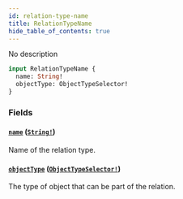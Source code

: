```yaml
---
id: relation-type-name
title: RelationTypeName
hide_table_of_contents: true
---
```



No description

```graphql
input RelationTypeName {
  name: String!
  objectType: ObjectTypeSelector!
}
```


### Fields

#### [`name`](#) ([`String!`](/docs/directory-api-reference/schema/scalars/string))

Name of the relation type.


#### [`objectType`](#) ([`ObjectTypeSelector!`](/docs/directory-api-reference/schema/inputs/object-type-selector))

The type of object that can be part of the relation.




